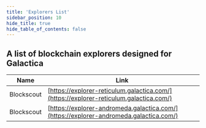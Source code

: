 ```yaml
---
title: 'Explorers List'
sidebar_position: 10
hide_title: true
hide_table_of_contents: false
---
```



<PageTitle iconUrl="img/galactica-icon.svg" title="Galactica Explorers List" />

## A list of blockchain explorers designed for Galactica

| Name             | Link |
| ---------------- | ---- |
| Blockscout | [https://explorer-reticulum.galactica.com/](https://explorer-reticulum.galactica.com/) |
| Blockscout | [https://explorer-andromeda.galactica.com/](https://explorer-andromeda.galactica.com/) |
